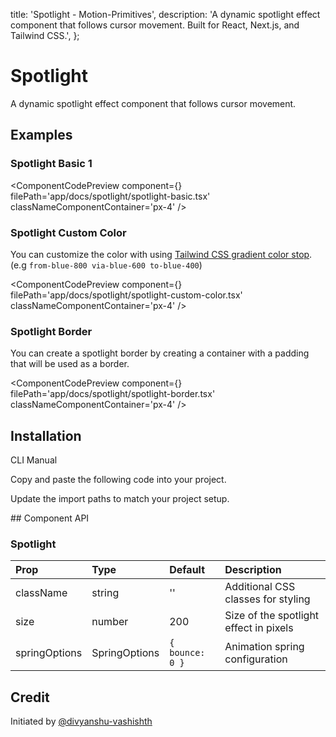   title: 'Spotlight - Motion-Primitives',
  description:
    'A dynamic spotlight effect component that follows cursor movement. Built for React, Next.js, and Tailwind CSS.',
};


# Spotlight

A dynamic spotlight effect component that follows cursor movement.

## Examples

### Spotlight Basic 1

<ComponentCodePreview
  component={<SpotlightBasic />}
  filePath='app/docs/spotlight/spotlight-basic.tsx'
  classNameComponentContainer='px-4'
/>

### Spotlight Custom Color

You can customize the color with using [Tailwind CSS gradient color stop](https://tailwindcss.com/docs/gradient-color-stops). (e.g `from-blue-800 via-blue-600 to-blue-400`)

<ComponentCodePreview
  component={<SpotlightCustomColor />}
  filePath='app/docs/spotlight/spotlight-custom-color.tsx'
  classNameComponentContainer='px-4'
/>

### Spotlight Border

You can create a spotlight border by creating a container with a padding that will be used as a border.

<ComponentCodePreview
  component={<SpotlightBorder />}
  filePath='app/docs/spotlight/spotlight-border.tsx'
  classNameComponentContainer='px-4'
/>

## Installation

<Tabs defaultValue="cli">

<TabsList>
  <TabsTrigger value='cli'>CLI</TabsTrigger>
  <TabsTrigger value='manual'>Manual</TabsTrigger>
</TabsList>

<TabsContent value="cli">

<InstallationCli value='spotlight' />

</TabsContent>

<TabsContent value="manual">

<Steps>

<Step>Copy and paste the following code into your project.</Step>

<CodeBlock filePath='components/core/spotlight.tsx' />

<Step>Update the import paths to match your project setup.</Step>

</Steps>

</TabsContent>

</Tabs>
## Component API

### Spotlight

| Prop          | Type          | Default         | Description                            |
| :------------ | :------------ | :-------------- | :------------------------------------- |
| className     | string        | ''              | Additional CSS classes for styling     |
| size          | number        | 200             | Size of the spotlight effect in pixels |
| springOptions | SpringOptions | `{ bounce: 0 }` | Animation spring configuration         |

## Credit

Initiated by [@divyanshu-vashishth](https://github.com/divyanshu-vashishth)
